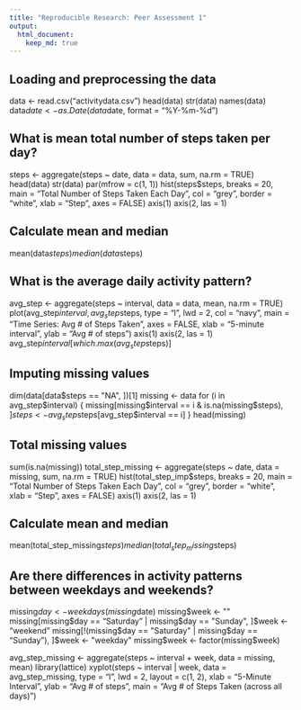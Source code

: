 ```yaml
---
title: "Reproducible Research: Peer Assessment 1"
output: 
  html_document:
    keep_md: true
---
```



## Loading and preprocessing the data
data <- read.csv("activitydata.csv")
head(data)
str(data)
names(data)
data$date <- as.Date(data$date, format = "%Y-%m-%d")

## What is mean total number of steps taken per day?
steps <- aggregate(steps ~ date, data = data, sum, na.rm = TRUE)
head(data)
str(data)
par(mfrow = c(1, 1))
hist(steps$steps, breaks = 20, 
     main = "Total Number of Steps Taken Each Day",
     col = "grey", border = "white", xlab = "Step", axes = FALSE)
axis(1)
axis(2, las = 1)

## Calculate mean and median
mean(data$steps)
median(data$steps)

## What is the average daily activity pattern?
avg_step <- aggregate(steps ~ interval, data = data, mean, na.rm = TRUE)
plot(avg_step$interval, avg_step$steps, type = "l", lwd = 2, col = "navy",
     main = "Time Series: Avg # of Steps Taken", axes = FALSE,
     xlab = "5-minute interval", ylab = "Avg # of steps")
axis(1)
axis(2, las = 1)
avg_step$interval[which.max(avg_step$steps)]

## Imputing missing values
dim(data[data$steps == "NA", ])[1]
missing <- data
for (i in avg_step$interval) {
    missing[missing$interval == i & is.na(missing$steps), ]$steps <- 
        avg_step$steps[avg_step$interval == i]
}
head(missing)

## Total missing values
sum(is.na(missing))
total_step_missing <- aggregate(steps ~ date, data = missing, sum, na.rm = TRUE)
hist(total_step_imp$steps, breaks = 20, 
     main = "Total Number of Steps Taken Each Day",
     col = "grey", border = "white", xlab = "Step", axes = FALSE)
axis(1)
axis(2, las = 1)

## Calculate mean and median
mean(total_step_missing$steps)
median(total_step_missing$steps)


## Are there differences in activity patterns between weekdays and weekends?
missing$day <- weekdays(missing$date)
missing$week <- ""
missing[missing$day == "Saturday" | missing$day == "Sunday", ]$week <- "weekend"
missing[!(missing$day == "Saturday" | missing$day == "Sunday"), ]$week <- "weekday"
missing$week <- factor(missing$week)

avg_step_missing <- aggregate(steps ~ interval + week, data = missing, mean)
library(lattice)
xyplot(steps ~ interval | week, data = avg_step_missing, type = "l", lwd = 2,
       layout = c(1, 2), 
       xlab = "5-Minute Interval", 
       ylab = "Avg # of steps",
       main = "Avg # of Steps Taken (across all days)")

